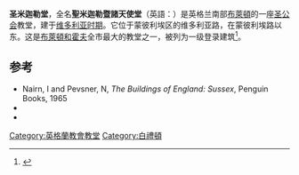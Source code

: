 {{noteTA
|T=zh-tw:聖米迦勒堂 (布萊頓); zh-hk:聖米迦勒堂 (白禮頓); zh-cn:圣米迦勒堂 (布赖顿);
|1=zh-tw:布萊頓; zh-hk:白禮頓; zh-cn:布赖顿;
|2=zh-tw:奇徹斯特; zh-hk:芝車士打; zh-cn:奇切斯特;
|3=zh-tw:坎特伯里; zh-hk:根德伯里; zh-cn:坎特伯雷;
}}

{{Infobox church
|name=圣米迦勒堂
|fullname=聖米迦勒暨諸天使堂
|image=St Michael and All Angels Church, Victoria Road, Brighton.jpg
|denomination=[[英格蘭教會|英格蘭教會]]
|churchmanship=[[高教會派|高教會派]] / {{Link-en|安立甘大公主義|Anglo-Catholicism|安立甘大公派}}
|dedication=[[米迦勒|聖米迦勒]]及[[天使|衆天使]]
|parish=[[布萊頓|布萊頓]]
|deanery=布萊頓
|archdeaconry=奇切斯特
|diocese=[[聖公會奇徹斯特教區|奇切斯特]]
|province=[[坎特伯雷教省|坎特伯雷]]
|website=http://www.saintmichaelsbrighton.org/
|coordinates={{coord|50|49|38.92|N|0|8|59.32|W|region:GB|display=inline,title}}
}}
'''圣米迦勒堂'''，全名'''聖米迦勒暨諸天使堂'''（英語：{{lang|en|St Michael and All Angels’ Church}}）是英格兰南部[[布萊頓|布萊頓]]的一座[[圣公会|圣公会]]教堂，建于[[维多利亚时期|维多利亚时期]]。它位于蒙彼利埃区的维多利亚路，在蒙彼利埃路以东。这是[[布萊頓和霍夫|布萊頓和霍夫]]全市最大的教堂之一，被列为一级登录建筑<ref name="IoE481428">{{cite web|title=Detailed record: Church of St Michael and All Angels and attached walls, Victoria Road (north side), Brighton|url=http://www.imagesofengland.org.uk/Details/Default.aspx?id=481428&mode=quick|accessdate=30 January 2010|publisher=English Heritage|year=2007|work=Images of England|archive-url=https://web.archive.org/web/20121023134447/http://www.imagesofengland.org.uk/Details/Default.aspx?id=481428&mode=quick|archive-date=2012-10-23|dead-url=yes}}</ref>。

==参考==
{{reflist|35em}}
{{refbegin}}
* Nairn, I and Pevsner, N, ''The Buildings of England: Sussex'', Penguin Books, 1965
*{{cite book|last=Dale|first=Antony|title=Brighton Churches|publisher=Routledge|location=London EC4|year=1989|isbn=0-415-00863-8|ref=harv}}
*{{cite book|last=Jenkins|first=Simon|authorlink=Simon Jenkins|title=England's Thousand Best Churches|year=1999|publisher=[[Penguin_Books|Penguin Books]]|location=London|isbn=0-7139-9281-6|ref=harv}}
{{refend}}

[[Category:英格蘭教會教堂|Category:英格蘭教會教堂]]
[[Category:白禮頓|Category:白禮頓]]